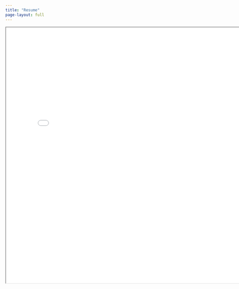 ```yaml
---
title: "Resume"
page-layout: full
---
```


<iframe
  width="800"
  height="800"
  src="images/carl_klein_resume.pdf">
</iframe>